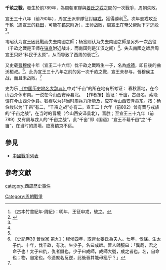 {{Infobox Military Conflict
|conflict=千畝之戰
|partof=周宣王對周邊各族之戰
|date=前789年
|place=[[千畝|千畝]]（今[[山西省|山西省]][[介休市|介休市]]南）
|result=[[西周|西周]]敗於姜戎，宣王因此戰失去南國之師
|combatant1=[[周朝|周朝]]
|combatant2= [[申戎|申戎]]、[[姜戎_(民族)|姜戎]]
|commander1=[[周宣王|周宣王]]、[[晉穆侯|晉穆侯]]
|commander2=不詳
|strength1=不詳
|strength2=不詳
|casualties1=失去南國之師
|casualties2=不詳
}}
{{Campaignbox 周宣王對周邊各族之戰}}

'''千畝之戰'''，發生於前789年，為周朝軍隊與[[姜氏之戎|姜氏之戎]]之間的一次戰爭，周朝失敗。

宣王三十八年（前790年），周宣王派軍隊征討[[申戎|申戎]]，獲得勝利<ref>《古本竹書紀年·周紀》：明年，王征申戎，破之。</ref><ref name="杨宽">{{cite book|author=杨宽|title=西周史|year=2003|publisher=上海人民出版社|location=上海|isbn=7208045380|pages=572-574|authorlink=杨宽}}</ref>。次年姜戎攻至千畝（周宣王的[[籍田|籍田]]，可能在[[镐京|镐京]]附近），王师战败，周宣王在奄父帮助下才逃脱<ref name="杨宽" />。

韦昭认为宣王因此戰而失去南國之師；杨宽则认为失去南國之師是另外一次战役（千畝之戰是王师在[[镐京|镐京]]附近战斗，而南国则是江汉之间）<ref name="杨宽" />。失去南國之師后周宣王只好“料民于太原”，从而导致了西周的衰亡<ref name="杨宽" />。

又史载[[晉穆侯|晉穆侯]]十年（宣王二十六年）伐千畝之戰時生一子，名為[[曲沃桓叔|成師]]，即日後的曲沃桓叔。<ref>《[[s:史記/卷039|史記卷39 晉世家 第九]]》：穆侯四年，取齊女姜氏為夫人。七年，伐條。生太子仇。十年，伐千畝，有功。生少子，名曰成師。晉人師服曰：「異哉，君之命子也！太子曰仇，仇者讎也。少子曰成師，成師大號，成之者也。名，自命也；物，自定也。今適庶名反逆，此後晉其能毋亂乎？」</ref>。此为宣王三十八年之前的另一次千畝之戰，宣王未参与，晉穆侯主战，而且未战败。<ref name="杨宽" />

史为乐 [[《中国历史地名大辞典》|《中国历史地名大辞典》]]中对“千亩”的所在地有所考证：
春秋晋地，在今山西介休市南。一说在今山西安泽县北。 
【作者按】笺证：千亩，古邑名，索隐谓在今山西介休县。钱穆以为非当时周兵力所能及，应在今山西安泽县东。按：杨伯峻以为“千亩”有二，“千亩之战”亦有二。宣王二十六年（前802）曾有晋与戎族的“千亩之战”，在当时的晋境（今山西安泽县北），晋胜；至宣王三十九年（前789）又有周与戎人的“千亩之战”，此“千亩”即《国语》“宣王不藉千亩”之“千亩”，在当时的周境，应离镐京不远。
==參見==
*[[中國戰爭列表|中國戰爭列表]]

==參考文獻==
{{reflist}}

[[category:西周歷史事件|category:西周歷史事件]]
[[Category:周朝戰爭|Category:周朝戰爭]]